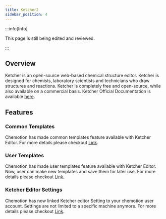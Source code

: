 ```yaml
---
title: Ketcher2
sidebar_position: 4
---
```


:::info[Info]

This page is still being edited and reviewed.

:::

## Overview

Ketcher is an open-source web-based chemical structure editor. Ketcher is designed for chemists, laboratory scientists and technicians who draw structures and reactions. Ketcher is completely free and open-source, while also available on a commercial basis. Ketcher Official Documentation is available [here](https://lifescience.opensource.epam.com/ketcher/).

## Features

### Common Templates

Chemotion has made common templates feature available with Ketcher Editor. For more details please checkout [Link](./ketcher2/templates/common).

### User Templates

Chemotion has made user templates feature available with Ketcher Editor. Now, user can make new templates and save them for later use. For more details please checkout [Link](./ketcher2/templates/user).

### Ketcher Editor Settings

Chemotion has now linked Ketcher editor Setting to your chemotion user account. Settings are not limited to a specific machine anymore. For more details please checkout [Link](./ketcher2/settings).
